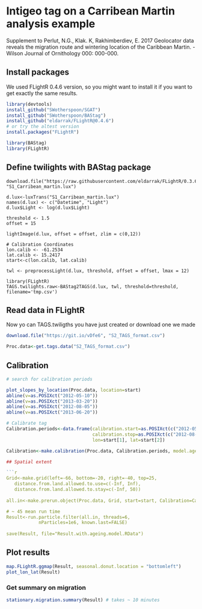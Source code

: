 # Intigeo tag on a Carribean Martin analysis example
Supplement to 
Perlut, N.G., Klak. K, Rakhimberdiev, E. 2017 Geolocator data reveals the migration route and wintering location of the Caribbean Martin. - Wilson Journal of Ornithology 000: 000-000.

## Install packages
We used FLightR 0.4.6 version, so you might want to install it if you want to get exactly the same results.

```r
library(devtools)
install_github("SWotherspoon/SGAT")
install_github("SWotherspoon/BAStag")
install_github("eldarrak/FLightR@0.4.6")
# or try the altest version
install.packages("FLightR")

library(BAStag)
library(FLightR)
```

## Define twilights with BAStag package
```
download.file("https://raw.githubusercontent.com/eldarrak/FLightR/0.3.6/examples/Caribean_Martin/S1_Caribean_martin.lux", "S1_Carribean_martin.lux")

d.lux<-luxTrans("S1_Carribean_martin.lux")
names(d.lux) <- c("Datetime", "Light")
d.lux$Light <- log(d.lux$Light)

threshold <- 1.5
offset = 15

lightImage(d.lux, offset = offset, zlim = c(0,12))

# Calibration Coordinates
lon.calib <- -61.2534
lat.calib <- 15.2417
start<-c(lon.calib, lat.calib)

twl <- preprocessLight(d.lux, threshold, offset = offset, lmax = 12)

library(FLightR)
TAGS.twilights.raw<-BAStag2TAGS(d.lux, twl, threshold=threshold, filename='tmp.csv')
```

## Read data in FLightR
Now yo can TAGS.twiligths you have just created or download one we made

```r
download.file("https://git.io/vDfe6", "S2_TAGS_format.csv")

Proc.data<-get.tags.data("S2_TAGS_format.csv")

```
## Calibration

```r
# search for calibration periods

plot_slopes_by_location(Proc.data, location=start)
abline(v=as.POSIXct("2012-05-10")) 
abline(v=as.POSIXct("2013-03-20")) 
abline(v=as.POSIXct("2012-08-05")) 
abline(v=as.POSIXct("2013-06-20")) 

# Calibrate tag	
Calibration.periods<-data.frame(calibration.start=as.POSIXct(c("2012-05-10", "2013-03-20")),
                                calibration.stop=as.POSIXct(c("2012-08-05","2013-06-20")),
                                lon=start[1], lat=start[2])

Calibration<-make.calibration(Proc.data, Calibration.periods, model.ageing=TRUE)

## Spatial extent

```r

Grid<-make.grid(left=-66, bottom=-20, right=-40, top=25,
   distance.from.land.allowed.to.use=c(-Inf, Inf),
   distance.from.land.allowed.to.stay=c(-Inf, 50))
  
all.in<-make.prerun.object(Proc.data, Grid, start=start, Calibration=Calibration)

# ~ 45 mean run time
Result<-run.particle.filter(all.in, threads=6,
            nParticles=1e6, known.last=FALSE)
			
save(Result, file="Result.with.ageing.model.RData")
```

## Plot results
```r

map.FLightR.ggmap(Result, seasonal.donut.location = "bottomleft")
plot_lon_lat(Result)
```

### Get summary on migration
```r
stationary.migration.summary(Result) # takes ~ 10 minutes
```
